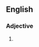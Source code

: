 ==English==

===Adjective===
{{en-adj|-}}

# {{label|en|US|informal}} {{alternative form of|highfalutin|lang=en}}